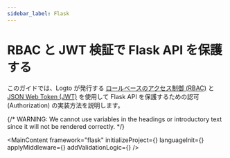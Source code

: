 ```yaml
---
sidebar_label: Flask
---
```




# RBAC と JWT 検証で Flask API を保護する

このガイドでは、Logto が発行する [ロールベースのアクセス制御 (RBAC)](/authorization/role-based-access-control) と [JSON Web Token (JWT)](https://auth.wiki/jwt) を使用して Flask API を保護するための認可 (Authorization) の実装方法を説明します。

{/* WARNING: We cannot use variables in the headings or introductory text since it will not be rendered correctly. */}

<MainContent
  framework="flask"
  initializeProject={<InitProject />}
  languageInit={<Init />}
  applyMiddleware={<ApplyMiddleware />}
  addValidationLogic={<AddValidationLogic framework="flask" />}
/>
